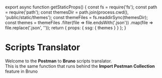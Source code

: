 
export async function getStaticProps() {
  const fs = require('fs');
  const path = require('path');
  const themesDir = path.join(process.cwd(), 'public/static/themes');
  const themeFiles = fs.readdirSync(themesDir);
  const themes = themeFiles
    .filter(file => file.endsWith('.json'))
    .map(file => file.replace('.json', ''));
  return {
    props: {
      ssg: {
        themes
      }
    }
  };
}

# Scripts Translator

Welcome to the **Postman** to **Bruno** scripts translator. \
This is the same function that runs behind the **Import Postman Collection** feature in Bruno

<Translator />